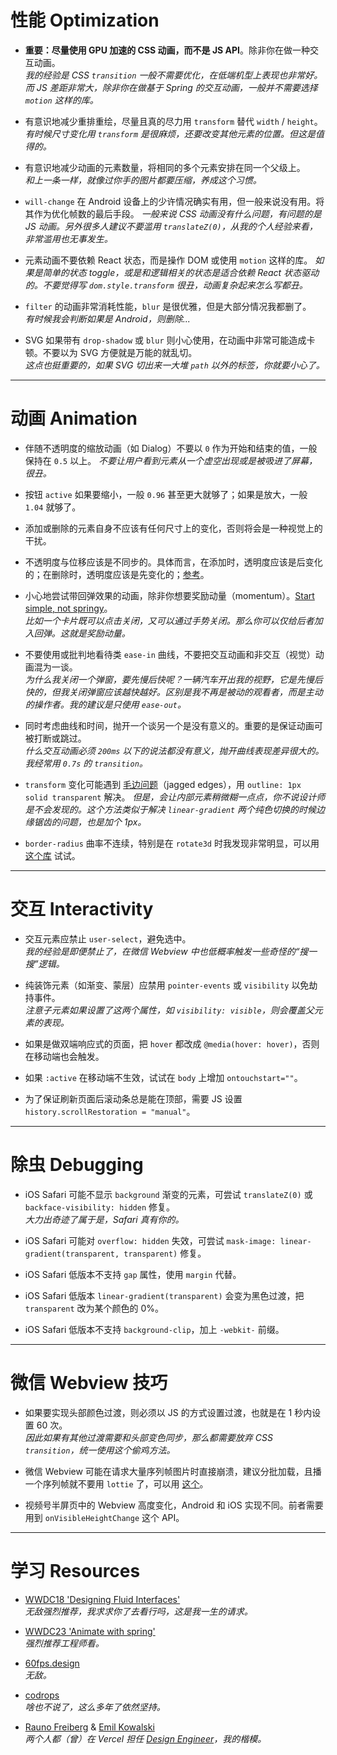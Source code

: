 # 性能 Optimization

- **重要：尽量使用 GPU 加速的 CSS 动画，而不是 JS API**。除非你在做一种交互动画。  
  _我的经验是 CSS `transition` 一般不需要优化，在低端机型上表现也非常好。而 JS 差距非常大，除非你在做基于 Spring 的交互动画，一般并不需要选择 `motion` 这样的库。_

- 有意识地减少重排重绘，尽量且真的尽力用 `transform` 替代 `width` / `height`。  
  _有时候尺寸变化用 `transform` 是很麻烦，还要改变其他元素的位置。但这是值得的。_

- 有意识地减少动画的元素数量，将相同的多个元素安排在同一个父级上。  
  _和上一条一样，就像过你手的图片都要压缩，养成这个习惯。_

- `will-change` 在 Android 设备上的少许情况确实有用，但一般来说没有用。将其作为优化帧数的最后手段。
  _一般来说 CSS 动画没有什么问题，有问题的是 JS 动画。另外很多人建议不要滥用 `translateZ(0)`，从我的个人经验来看，非常滥用也无事发生。_

- 元素动画不要依赖 React 状态，而是操作 DOM 或使用 `motion` 这样的库。
  _如果是简单的状态 toggle，或是和逻辑相关的状态是适合依赖 React 状态驱动的。不要觉得写 `dom.style.transform` 很丑，动画复杂起来怎么写都丑。_

- `filter` 的动画非常消耗性能，`blur` 是很优雅，但是大部分情况我都删了。  
  _有时候我会判断如果是 Android，则删除..._

- SVG 如果带有 `drop-shadow` 或 `blur` 则小心使用，在动画中非常可能造成卡顿。不要以为 SVG 方便就是万能的就乱切。  
  _这点也挺重要的，如果 SVG 切出来一大堆 `path` 以外的标签，你就要小心了。_

---

# 动画 Animation

- 伴随不透明度的缩放动画（如 Dialog）不要以 `0` 作为开始和结束的值，一般保持在 `0.5` 以上。
  _不要让用户看到元素从一个虚空出现或是被吸进了屏幕，很丑。_

- 按钮 `active` 如果要缩小，一般 `0.96` 甚至更大就够了；如果是放大，一般 `1.04` 就够了。

- 添加或删除的元素自身不应该有任何尺寸上的变化，否则将会是一种视觉上的干扰。

- 不透明度与位移应该是不同步的。具体而言，在添加时，透明度应该是后变化的；在删除时，透明度应该是先变化的；[参考](https://wxad.design/abc/functional-motion#%E6%B7%BB%E5%8A%A0%E5%92%8C%E5%88%A0%E9%99%A4%E7%9A%84%E7%BB%86%E8%8A%82%EF%BC%9Aalert-/-tag)。

- 小心地尝试带回弹效果的动画，除非你想要奖励动量（momentum）。[Start simple, not springy](https://youtu.be/gttSJA-kDmQ?t=2173)。  
  _比如一个卡片既可以点击关闭，又可以通过手势关闭。那么你可以仅给后者加入回弹。这就是奖励动量。_

- 不要使用或批判地看待类 `ease-in` 曲线，不要把交互动画和非交互（视觉）动画混为一谈。  
  _为什么我关闭一个弹窗，要先慢后快呢？一辆汽车开出我的视野，它是先慢后快的，但我关闭弹窗应该越快越好。区别是我不再是被动的观看者，而是主动的操作者。我的建议是只使用 `ease-out`。_

- 同时考虑曲线和时间，抛开一个谈另一个是没有意义的。重要的是保证动画可被打断或跳过。  
  _什么交互动画必须 `200ms` 以下的说法都没有意义，抛开曲线表现差异很大的。我经常用 `0.7s` 的 `transition`。_

- `transform` 变化可能遇到 [毛边问题](https://wxa.wxs.qq.com/wxad-design/yijie/431737016662_.pic.webp)（jagged edges），用 `outline: 1px solid transparent` 解决。
  _但是，会让内部元素稍微糊一点点，你不说设计师是不会发现的。这个方法类似于解决 `linear-gradient` 两个纯色切换的时候边缘锯齿的问题，也是加个 1px。_

- `border-radius` 曲率不连续，特别是在 `rotate3d` 时我发现非常明显，可以用 [这个库](https://wxad.design/react-squircle/) 试试。

---

# 交互 Interactivity

- 交互元素应禁止 `user-select`，避免选中。  
  _我的经验是即便禁止了，在微信 Webview 中也低概率触发一些奇怪的“搜一搜”逻辑。_

- 纯装饰元素（如渐变、蒙层）应禁用 `pointer-events` 或 `visibility` 以免劫持事件。  
  _注意子元素如果设置了这两个属性，如 `visibility: visible`，则会覆盖父元素的表现。_

- 如果是做双端响应式的页面，把 `hover` 都改成 `@media(hover: hover)`，否则在移动端也会触发。

- 如果 `:active` 在移动端不生效，试试在 `body` 上增加 `ontouchstart=""`。

- 为了保证刷新页面后滚动条总是能在顶部，需要 JS 设置 `history.scrollRestoration = "manual"`。

---

# 除虫 Debugging

- iOS Safari 可能不显示 `background` 渐变的元素，可尝试 `translateZ(0)` 或 `backface-visibility: hidden` 修复。  
  _大力出奇迹了属于是，Safari 真有你的。_

- iOS Safari 可能对 `overflow: hidden` 失效，可尝试 `mask-image: linear-gradient(transparent, transparent)` 修复。

- iOS Safari 低版本不支持 `gap` 属性，使用 `margin` 代替。

- iOS Safari 低版本 `linear-gradient(transparent)` 会变为黑色过渡，把 `transparent` 改为某个颜色的 0%。

- iOS Safari 低版本不支持 `background-clip`，加上 `-webkit-` 前缀。

---

# 微信 Webview 技巧

- 如果要实现头部颜色过渡，则必须以 JS 的方式设置过渡，也就是在 1 秒内设置 60 次。  
  _因此如果有其他过渡需要和头部变色同步，那么都需要放弃 CSS `transition`，统一使用这个偷鸡方法。_

- 微信 Webview 可能在请求大量序列帧图片时直接崩溃，建议分批加载，且播一个序列帧就不要用 `lottie` 了，可以用 [这个](https://github.com/wxad/react-sequence-frame-player)。

- 视频号半屏页中的 Webview 高度变化，Android 和 iOS 实现不同。前者需要用到 `onVisibleHeightChange` 这个 API。

---

# 学习 Resources

- [WWDC18 'Designing Fluid Interfaces'](https://developer.apple.com/videos/play/wwdc2018/803)  
  _无敌强烈推荐，我求求你了去看行吗，这是我一生的请求。_

- [WWDC23 'Animate with spring'](https://developer.apple.com/videos/play/wwdc2023/10158/)  
  _强烈推荐工程师看。_

- [60fps.design](https://60fps.design/)  
  _无敌。_

- [codrops](https://tympanus.net/codrops/)  
  _啥也不说了，这么多年了依然坚持。_

- [Rauno Freiberg](https://rauno.me/) & [Emil Kowalski](https://emilkowal.ski/)  
  _两个人都（曾）在 Vercel 担任 [Design Engineer](https://vercel.com/blog/design-engineering-at-vercel)，我的楷模。_
